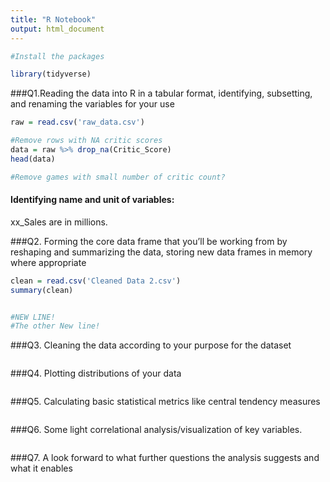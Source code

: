 ```yaml
---
title: "R Notebook"
output: html_document
---
```


```r
#Install the packages

library(tidyverse)

```

###Q1.Reading the data into R in a tabular format, identifying, subsetting, and renaming the variables for your use

```r
raw = read.csv('raw_data.csv')
```

```r
#Remove rows with NA critic scores
data = raw %>% drop_na(Critic_Score)
head(data)

#Remove games with small number of critic count?

```

#### Identifying name and unit of variables:

xx_Sales are in millions.

###Q2. Forming the core data frame that you'll be working from by reshaping and summarizing the data, storing new data frames in memory where appropriate

```r
clean = read.csv('Cleaned Data 2.csv')
summary(clean)


#NEW LINE!
#The other New line!
```

###Q3. Cleaning the data according to your purpose for the dataset

```r



```

###Q4. Plotting distributions of your data

```r



```


###Q5. Calculating basic statistical metrics like central tendency measures

```r



```



###Q6. Some light correlational analysis/visualization of key variables.

```r



```


###Q7. A look forward to what further questions the analysis suggests and what it enables

```r



```





















